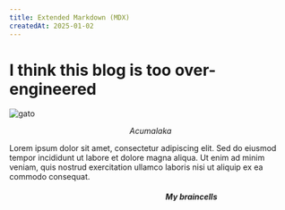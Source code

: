 ```yaml
---
title: Extended Markdown (MDX)
createdAt: 2025-01-02
---
```


# I think this blog is too over-engineered

<img src="https://media.tenor.com/Ym6VeAcZoTcAAAAj/aaaah-cat.gif" alt="gato" style="margin: auto"></img>
<p style="text-align: center"><em>Acumalaka</em></p>

Lorem ipsum dolor sit amet, consectetur adipiscing elit. Sed do eiusmod tempor incididunt ut labore et dolore magna aliqua. Ut enim ad minim veniam, quis nostrud exercitation ullamco laboris nisi ut aliquip ex ea commodo consequat.

<marquee direction="down" width="250" height="200" behavior="alternate"
    style="border: 2px solid var(--fg-secondary); margin: auto; display: block; line-height: 1.1;">
    <marquee behavior="alternate"><strong><em>My braincells</em></strong></marquee>
</marquee>